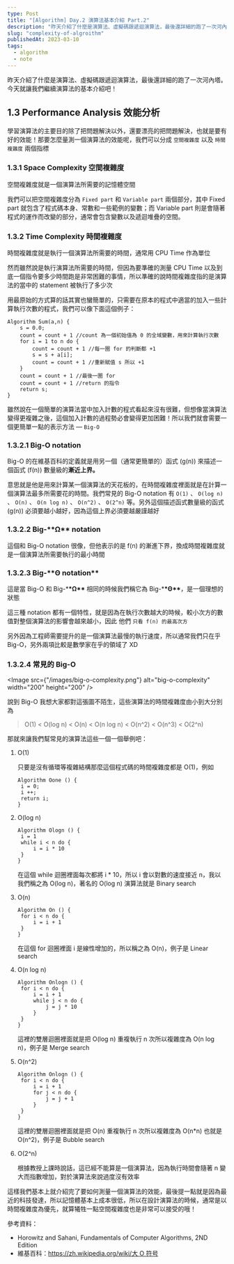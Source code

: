 ```yaml
---
type: Post
title: "[Algorithm] Day.2 演算法基本介紹 Part.2"
description: "昨天介紹了什麼是演算法、虛擬碼跟遞迴演算法，最後還詳細的跑了一次河內塔。今天就讓我們繼續演算法的基本介紹吧！"
slug: "complexity-of-algroithm"
publishedAt: 2023-03-10
tags:
  - algorithm
  - note
---
```


昨天介紹了什麼是演算法、虛擬碼跟遞迴演算法，最後還詳細的跑了一次河內塔。今天就讓我們繼續演算法的基本介紹吧！

## 1.3 Performance Analysis 效能分析

學習演算法的主要目的除了把問題解決以外，還要漂亮的把問題解決，也就是要有好的效能！那要怎麼量測一個演算法的效能呢，我們可以分成 `空間複雜度` 以及 `時間複雜度` 兩個指標

### 1.3.1 Space Complexity 空間複雜度

空間複雜度就是一個演算法所需要的記憶體空間

我們可以把空間複雜度分為 `Fixed part` 和 `Variable part` 兩個部分，其中 Fixed part 就包含了程式碼本身、常數和一些範例的變數；而 Variable part 則是會隨著程式的運作而改變的部分，通常會包含變數以及遞迴堆疊的空間。

### 1.3.2 Time Complexity 時間複雜度

時間複雜度就是執行一個演算法所需要的時間，通常用 CPU Time 作為單位

然而雖然說是執行演算法所需要的時間，但因為要準確的測量 CPU Time 以及到底一個指令要多少時間跑是非常困難的事情，所以準確的說時間複雜度指的是演算法的當中的 statement 被執行了多少次

用最原始的方式算的話其實也蠻簡單的，只需要在原本的程式中適當的加入一些計算執行次數的程式，我們可以像下面這個例子：

```
Algorithm Sum(a,n) {
	s = 0.0;
	count = count + 1 //count 為一個初始值為 0 的全域變數，用來計算執行次數
	for i = 1 to n do {
		count = count + 1 //每一圈 for 的判斷都 +1
		s = s + a[i];
		count = count + 1 //重新賦值 s 所以 +1
	}
	count = count + 1 //最後一圈 for
	count = count + 1 //return 的指令
	return s;
}
```

雖然說在一個簡單的演算法當中加入計數的程式看起來沒有很難，但想像當演算法變得更複雜之後，這個加入計數的過程勢必會變得更加困難！所以我們就會需要一個更簡單一點的表示方法 — `Big-O`

### 1.3.2.1 Big-O notation

Big-O 的在維基百科的定義就是用另一個（通常更簡單的）函式 (g(n)) 來描述一個函式 (f(n)) 數量級的**漸近上界。**

意思就是他是用來計算某一個演算法的天花板的，在時間複雜度裡面就是在計算一個演算法最多所需要花的時間。我們常見的 Big-O notation 有 `O(1)` 、 `O(log n)` 、 `O(n)` 、 `O(n log n)` 、 `O(n^2)` 、 `O(2^n)` 等。另外這個描述函式數量級的函式 (g(n)) 必須要越小越好，因為這個上界必須要越嚴謹越好

### 1.3.2.2 Big-\***\*Ω\*\*** notation

這個和 Big-O notation 很像，但他表示的是 f(n) 的漸進下界，換成時間複雜度就是一個演算法所需要執行的最小時間

### 1.3.2.3 Big-\***\*Θ notation\*\***

這是當 Big-O 和 Big-\***\*Ω\*\*** 相同的時候我們稱它為 Big-\***\*Θ\*\***，是一個理想的狀態

這三種 notation 都有一個特性，就是因為在執行次數越大的時候，較小次方的數值對整個演算法的影響會越來越小，因此 他們 `只看 f(n) 的最高次方`

另外因為工程師需要提升的是一個演算法最慢的執行速度，所以通常我們只在乎 Big-O，另外兩項比較是數學家在乎的領域了 XD

### 1.3.2.4 常見的 Big-O

<Image
  src={"/images/big-o-complexity.png"}
  alt="big-o-complexity"
  width="200"
  height="200"
/>

說到 Big-O 我想大家都對這張圖不陌生，這些演算法的時間複雜度由小到大分別為

> O(1) < O(log n) < O(n) < O(n log n) < O(n^2) < O(n^3) < O(2^n)

那就來讓我們幫常見的演算法這些一個一個舉例吧：

1. O(1)

   只要是沒有循環等複雜結構那麼這個程式碼的時間複雜度都是 O(1)，例如

   ```
   Algorithm Oone () {
   	i = 0;
   	i ++;
   	return i;
   }
   ```

1. O(log n)

   ```
   Algorithm Ologn () {
   	i = 1
   	while i < n do {
   		i = i * 10
   	}
   }
   ```

   在這個 while 迴圈裡面每次都將 i \* 10，所以 i 會以對數的速度接近 n，我以我們稱之為 O(log n)，著名的 O(log n) 演算法就是 Binary search

1. O(n)

   ```
   Algorithm On () {
   	for i < n do {
   		i = i + 1
   	}
   }
   ```

   在這個 for 迴圈裡面 i 是線性增加的，所以稱之為 O(n)，例子是 Linear search

1. O(n log n)

   ```
   Algorithm Onlogn () {
   	for i < n do {
   		i = i + 1
   		while j < n do {
   			j = j * 10
   		}
   	}
   }
   ```

   這裡的雙層迴圈裡面就是把 O(log n) 重複執行 n 次所以複雜度為 O(n log n)，例子是 Merge search

1. O(n^2)

   ```
   Algorithm Onlogn () {
   	for i < n do {
   		i = i + 1
   		for j < n do {
   			j = j + 1
   		}
   	}
   }
   ```

   這裡的雙層迴圈裡面就是把 O(n) 重複執行 n 次所以複雜度為 O(n\*n) 也就是 O(n^2)，例子是 Bubble search

1. O(2^n)

   根據教授上課時說話，這已經不能算是一個演算法，因為執行時間會隨著 n 變大而指數增加，對於演算法來說過度沒有效率

這樣我們基本上就介紹完了要如何測量一個演算法的效能，最後提一點就是因為最近的科技發達，所以記憶體基本上成本很低，所以在設計演算法的時候，通常是以時間複雜度為優先，就算犧牲一點空間複雜度也是非常可以接受的哦！

參考資料：

- Horowitz and Sahani, Fundamentals of Computer Algorithms, 2ND Edition
- 維基百科：[https://zh.wikipedia.org/wiki/大 O 符号](https://zh.wikipedia.org/wiki/%E5%A4%A7O%E7%AC%A6%E5%8F%B7)
